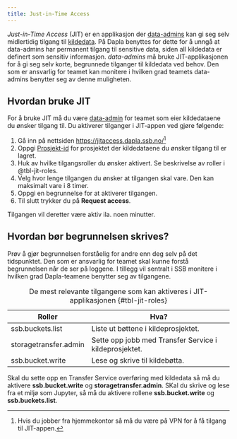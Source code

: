 ```yaml
---
title: Just-in-Time Access
---
```



*Just-in-Time Access* (JIT) er en applikasjon der [data-admins](../hva-er-dapla-team.qmd/#data-admins) kan gi seg selv midlertidig tilgang til [kildedata](../datatilstander.qmd/#kildedata). På Dapla benyttes for dette for å unngå at data-admins har permanent tilgang til sensitive data, siden all kildedata er definert som sensitiv informasjon. *data-admins* må bruke JIT-applikasjonen for å gi seg selv korte, begrunnede tilganger til kildedata ved behov. Den som er ansvarlig for teamet kan monitere i hvilken grad teamets data-admins benytter seg av denne muligheten.

## Hvordan bruke JIT

For å bruke JIT må du være [data-admin](../hva-er-dapla-team.qmd/#data-admins) for teamet som eier kildedataene du ønsker tilgang til. Du aktiverer tilganger i JIT-appen ved gjøre følgende:

1. Gå inn på nettsiden <https://jitaccess.dapla.ssb.no/>^[Hvis du jobber fra hjemmekontor så må du være på VPN for å få tilgang til JIT-appen.]
1. Oppgi [Prosjekt-id](../../faq.qmd#hvordan-finner-jeg-et-google-prosjekt-sin-prosjekt-id) for prosjektet der kildedataene du ønsker tilgang til er lagret. 
2. Huk av hvilke tilgangsroller du ønsker aktivert. Se beskrivelse av roller i @tbl-jit-roles.
3. Velg hvor lenge tilgangen du ønsker at tilgangen skal vare. Den kan maksimalt vare i 8 timer. 
4. Oppgi en begrunnelse for at aktiverer tilgangen. 
5. Til slutt trykker du på **Request access**.

Tilgangen vil deretter være aktiv ila. noen minutter. 

::: {.callout-note}
# Hvordan bør begrunnelsen skrives?
Prøv å gjør begrunnelsen forståelig for andre enn deg selv på det tidspunktet. Den som er ansvarlig for teamet skal kunne forstå begrunnelsen når de ser på loggene. I tillegg vil sentralt i SSB monitere i hvilken grad Dapla-teamene benytter seg av tilgangene.  
:::

| Roller                | Hva?                                                   |
| --------------------- | ------------------------------------------------------ |
| ssb.buckets.list      | Liste ut bøttene i kildeprosjektet.                    |
| storagetransfer.admin | Sette opp jobb med Transfer Service i kildeprosjektet. |
| ssb.bucket.write      | Lese og skrive til kildebøtta.                         |
: De mest relevante tilgangene som kan aktiveres i JIT-applikasjonen {#tbl-jit-roles}

Skal du sette opp en Transfer Service overføring med kildedata så må du aktivere **ssb.bucket.write** og **storagetransfer.admin**. SKal du skrive og lese fra et miljø som Jupyter, så må du aktivere rollene **ssb.bucket.write** og **ssb.buckets.list**.
